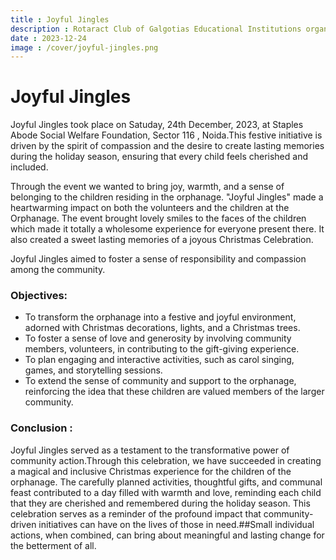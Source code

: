 ```yaml
---
title : Joyful Jingles
description : Rotaract Club of Galgotias Educational Institutions organized Joyful Jingles, a Christmas celebration at an orphanage. The aim of the event was to spread joy and bring the spirit of Christmas to the children in the orphanage.
date : 2023-12-24
image : /cover/joyful-jingles.png
---
```


# Joyful Jingles
Joyful Jingles took place on Satuday, 24th December, 2023, at Staples Abode Social Welfare Foundation, Sector 116 , Noida.This festive initiative is driven by the spirit of compassion and the desire to create lasting memories during the holiday season, ensuring that every child feels cherished and included.

Through the event we wanted to bring joy, warmth, and a sense of belonging to the children residing in the orphanage. "Joyful Jingles" made a heartwarming impact on both the volunteers and the children at the Orphanage. The event brought lovely smiles to the faces of the children which made it totally a wholesome experience for everyone present there. It also created a sweet lasting memories of a joyous Christmas Celebration.

Joyful Jingles aimed to foster a sense of responsibility and compassion among the community.

### Objectives:
- To transform the orphanage into a festive and joyful environment, adorned with Christmas decorations, lights, and a Christmas trees.
- To foster a sense of love and generosity by involving community members, volunteers, in contributing to the gift-giving experience.
- To plan engaging and interactive activities, such as carol singing, games, and storytelling sessions.
- To extend the sense of community and support to the orphanage, reinforcing the idea that these children are valued members of the larger community.

### Conclusion :
Joyful Jingles served as a testament to the transformative power of community action.Through this celebration, we have succeeded in creating a magical and inclusive Christmas experience for the children of the orphanage. The carefully planned activities, thoughtful gifts, and communal feast contributed to a day filled with warmth and love, reminding each child that they are cherished and remembered during the holiday season. This celebration serves as a reminder of the profound impact that community-driven initiatives can have on the lives of those in need.##Small individual actions, when combined, can bring about meaningful and lasting change for the betterment of all.
